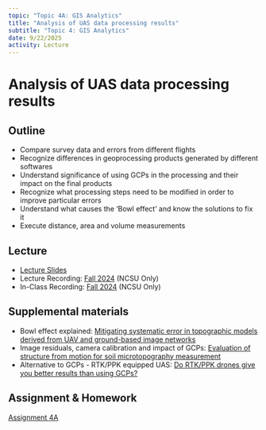 ```yaml
---
topic: "Topic 4A: GIS Analytics"
title: "Analysis of UAS data processing results"
subtitle: "Topic 4: GIS Analytics"
date: 9/22/2025
activity: Lecture
---
```


# Analysis of UAS data processing results

## Outline
- Compare survey data and errors from different flights
- Recognize differences in geoprocessing products generated by different softwares
- Understand significance of using GCPs in the processing and their impact on the final products
- Recognize what processing steps need to be modified in order to improve particular errors
- Understand what causes the 'Bowl effect' and know the solutions to fix it
- Execute distance, area and volume measurements

## Lecture
- [Lecture Slides](lectures/lecture_4a.qmd)
- Lecture Recording: [Fall 2024]({{< var recordings.topic4.lecture4a >}}) (NCSU Only)
- In-Class Recording: [Fall 2024]({{< var recordings.topic4.assignment4a >}}) (NCSU Only)

## Supplemental materials
- Bowl effect explained: [Mitigating systematic error in topographic models derived from UAV and ground-based image networks](https://onlinelibrary.wiley.com/doi/10.1002/esp.3609/epdf)
- Image residuals, camera calibration and impact of GCPs: [Evaluation of structure from motion for soil microtopography measurement](https://onlinelibrary.wiley.com/doi/10.1111/phor.12072/full)
- Alternative to GCPs - RTK/PPK equipped UAS: [Do RTK/PPK drones give you better results than using GCPs?](https://pix4d.com/rtk-ppk-drones-gcp-comparison/)

## Assignment & Homework

[Assignment 4A](assignments/assignment_4a.qmd)
 